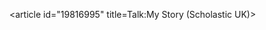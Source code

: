 <article id="19816995" title=Talk:My Story (Scholastic UK)>
	<talkpage id="19816995" title="Talk:My Story (Scholastic UK)">
{{NovelsWikiProject|class=Stub|importance=Mid}}
{{WikiProject Children's literature|class=Stub|importance=High}}
	</talkpage>
</article>